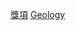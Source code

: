 {{portal|地質學}}
{{catmain|{{tsl|en|List of geology awards|地質學獎項列表}}}}

[[Category:地質學|獎項]]
[[Category:地球科學獎項|Geology]]
